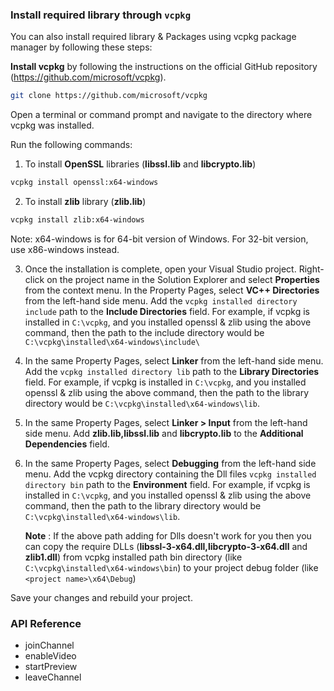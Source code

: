 ### Install required library through `vcpkg`

You can also install required library & Packages using vcpkg package manager by following these steps:

**Install vcpkg** by following the instructions on the official GitHub repository (https://github.com/microsoft/vcpkg).

```sh
git clone https://github.com/microsoft/vcpkg  
```
Open a terminal or command prompt and navigate to the directory where vcpkg was installed.

Run the following commands: 


1. To install **OpenSSL** libraries (**libssl.lib** and **libcrypto.lib**)
```sh
vcpkg install openssl:x64-windows
```
2. To install **zlib** library (**zlib.lib**)
```sh
vcpkg install zlib:x64-windows
```
Note: x64-windows is for 64-bit version of Windows. For 32-bit version, use x86-windows instead.

3. Once the installation is complete, open your Visual Studio project.
Right-click on the project name in the Solution Explorer and select **Properties** from the context menu.
In the Property Pages, select **VC++ Directories** from the left-hand side menu.
Add the  `vcpkg installed directory include` path to the **Include Directories** field.
For example, if vcpkg is installed in `C:\vcpkg`, and you installed openssl & zlib using the above command, then the path to the include directory would be `C:\vcpkg\installed\x64-windows\include\`

4. In the same Property Pages, select **Linker** from the left-hand side menu.
Add the  `vcpkg installed directory lib` path to the **Library Directories** field.
For example, if vcpkg is installed in `C:\vcpkg`, and you installed openssl & zlib using the above command, then the path to the library directory would be `C:\vcpkg\installed\x64-windows\lib`.

5. In the same Property Pages, select **Linker > Input** from the left-hand side menu.
Add **zlib.lib,libssl.lib** and **libcrypto.lib** to the **Additional Dependencies** field.


6. In the same Property Pages, select **Debugging** from the left-hand side menu.
Add the vcpkg directory containing the Dll files `vcpkg installed directory bin` path to the **Environment** field.
For example, if vcpkg is installed in `C:\vcpkg`, and you installed openssl & zlib using the above command, then the path to the library directory would be `C:\vcpkg\installed\x64-windows\lib`.
    
    **Note** : If the above path adding for Dlls doesn't work for you then you can copy the require DLLs (**libssl-3-x64.dll,libcrypto-3-x64.dll** and **zlib1.dll**) from  vcpkg installed path  bin directory (like `C:\vcpkg\installed\x64-windows\bin`)  to your project debug folder (like `<project name>\x64\Debug`)

Save your changes and rebuild your project.

### API Reference

- <Link to="{{Global.API_REF_CPP_ROOT}}/class_irtcengine.html#api_irtcengine_joinchannel2">joinChannel</Link>

- <Link to="{{Global.API_REF_CPP_ROOT}}/class_irtcengine.html#api_irtcengine_enablevideo">enableVideo</Link>

- <Link to="{{Global.API_REF_CPP_ROOT}}/class_irtcengine.html#api_irtcengine_startpreview">startPreview</Link>

- <Link to="{{Global.API_REF_CPP_ROOT}}/class_irtcengine.html#api_irtcengine_leavechannel">leaveChannel</Link>
